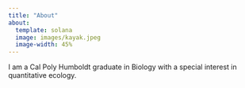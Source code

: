 ```yaml
---
title: "About"
about:
  template: solana
  image: images/kayak.jpeg
  image-width: 45%
---
```


I am a Cal Poly Humboldt graduate in Biology with a special interest in quantitative ecology.
